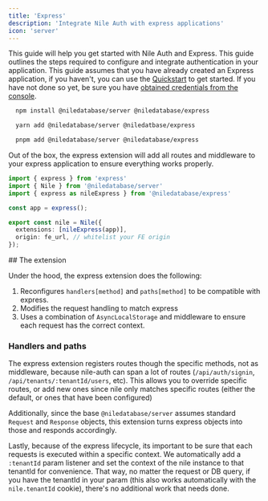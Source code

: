 ```yaml
---
title: 'Express'
description: 'Integrate Nile Auth with express applications'
icon: 'server'
---
```

This guide will help you get started with Nile Auth and Express. This guide outlines the steps required to configure and integrate authentication in your 
application. This guide assumes that you have already created an Express application, if you haven't, you can use the [Quickstart](/auth/quickstarts/express) to get started.
<Note>
If you have not done so yet, be sure you have [obtained credentials from the console](../getting-started/installation).
</Note>

<Steps>
<Step title="Install packages">
<CodeGroup>

```bash npm
  npm install @niledatabase/server @niledatabase/express 
```
```bash yarn 
  yarn add @niledatabase/server @niledatbase/express 
```
```bash pnpm
  pnpm add @niledatabase/server @niledatabase/express 
```
</CodeGroup>
</Step>

<Step title="Configure the extension">
Out of the box, the express extension will add all routes and middleware to your express application to ensure everything works properly.

```ts app/api/[...nile]/route.ts
import { express } from 'express'
import { Nile } from '@niledatabase/server'
import { express as nileExpress } from '@niledatabase/express'

const app = express();

export const nile = Nile({ 
  extensions: [nileExpress(app)],
  origin: fe_url, // whitelist your FE origin 
});

```
</Step>

</Steps>
## The extension

Under the hood, the express extension does the following:

1. Reconfigures `handlers[method]` and `paths[method]` to be compatible with express.
2. Modifies the request handling to match express
3. Uses a combination of `AsyncLocalStorage` and middleware to ensure each request has the correct context.

### Handlers and paths

The express extension registers routes though the specific methods, not as middleware, because nile-auth can span a lot of routes (`/api/auth/signin`, `/api/tenants/:tenantId/users`, etc). This allows you to override specific routes, or add new ones since nile only matches specific routes (either the default, or ones that have been configured)

Additionally, since the base `@niledatabase/server` assumes standard `Request` and `Response` objects, this extension turns express objects into those and responds accordingly.

Lastly, because of the express lifecycle, its important to be sure that each requests is executed within a specific context. We automatically add a `:tenantId` param listener and set the context of the nile instance to that tenantId for convenience. That way, no matter the request or DB query, if you have the tenantId in your param (this also works automatically with the `nile.tenantId` cookie), there's no additional work that needs done.
